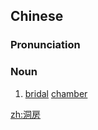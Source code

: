 ==Chinese==
{{zh-forms}}

===Pronunciation===
{{zh-pron
|m=dòngfáng
|mn=tōng-pông/tōng-pâng
|cat=n
}}

===Noun===
{{zh-noun}}
# [[bridal]] [[chamber]]

[[zh:洞房]]